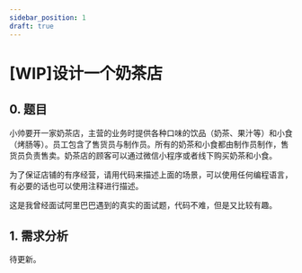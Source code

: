 ```yaml
---
sidebar_position: 1
draft: true
---
```


# [WIP]设计一个奶茶店

## 0. 题目

小帅要开一家奶茶店，主营的业务时提供各种口味的饮品（奶茶、果汁等）和小食（烤肠等）。员工包含了售货员与制作员。所有的奶茶和小食都由制作员制作，售货员负责售卖。奶茶店的顾客可以通过微信小程序或者线下购买奶茶和小食。

为了保证店铺的有序经营，请用代码来描述上面的场景，可以使用任何编程语言，有必要的话也可以使用注释进行描述。

这是我曾经面试阿里巴巴遇到的真实的面试题，代码不难，但是又比较有趣。

## 1. 需求分析

待更新。